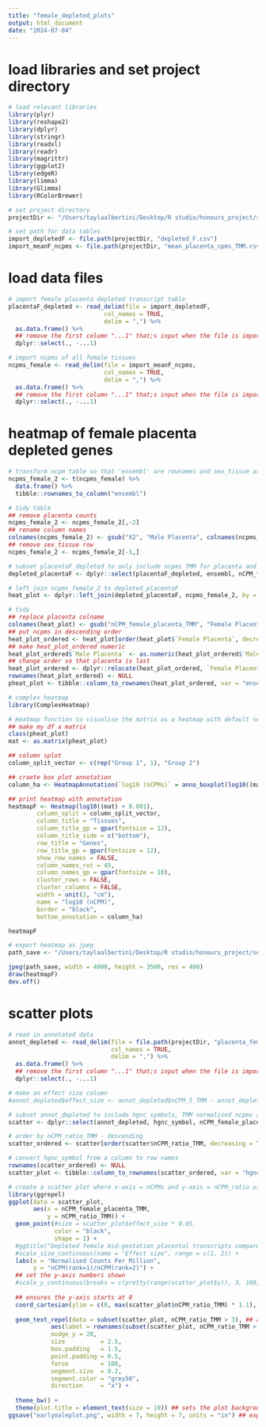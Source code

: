 ```yaml
---
title: "female_depleted_plots"
output: html_document
date: "2024-07-04"
---
```


# load libraries and set project directory 
```r
# load relevant libraries 
library(plyr)
library(reshape2)
library(dplyr)
library(stringr)
library(readxl)
library(readr)
library(magrittr)
library(ggplot2)
library(edgeR)
library(limma)
library(Glimma)
library(RColorBrewer)

# set project directory
projectDir <- "/Users/taylaalbertini/Desktop/R studio/honours_project/sexSpecific_comparison/rawData"

# set path for data tables 
import_depletedF <- file.path(projectDir, "depleted_F.csv")
import_meanF_ncpms <- file.path(projectDir, "mean_placenta_cpms_TMM.csv")
```

# load data files
```r
# import female placenta depleted transcript table
placentaF_depleted <- read_delim(file = import_depletedF,
                           col_names = TRUE,
                           delim = ",") %>%
  as.data.frame() %>%
  ## remove the first column "...1" that;s input when the file is imported
  dplyr::select(., -...1)

# import ncpms of all female tissues
ncpms_female <- read_delim(file = import_meanF_ncpms,
                           col_names = TRUE,
                           delim = ",") %>%
  as.data.frame() %>%
  ## remove the first column "...1" that;s input when the file is imported
  dplyr::select(., -...1)
```

# heatmap of female placenta depleted genes
```r
# transform ncpm table so that 'ensembl' are rownames and sex_tissue are columns with ncpms
ncpms_female_2 <- t(ncpms_female) %>%
  data.frame() %>%
  tibble::rownames_to_column("ensembl")

# tidy table
## remove placenta counts
ncpms_female_2 <- ncpms_female_2[,-2]
## rename column names
colnames(ncpms_female_2) <- gsub("X2", "Male Placenta", colnames(ncpms_female_2))
## remove sex_tissue row
ncpms_female_2 <- ncpms_female_2[-1,]

# subset placentaF_depleted to only include ncpms_TMM for placenta and corresponding ensembl IDs
depleted_placentaF <- dplyr::select(placentaF_depleted, ensembl, nCPM_female_placenta_TMM)

# left join ncpms_female_2 to depleted_placentaF
heat_plot <- dplyr::left_join(depleted_placentaF, ncpms_female_2, by = join_by(ensembl))

# tidy 
## replace placenta colname 
colnames(heat_plot) <- gsub("nCPM_female_placenta_TMM", "Female Placenta", colnames(heat_plot))
## put ncpms in descending order
heat_plot_ordered <- heat_plot[order(heat_plot$`Female Placenta`, decreasing = TRUE),]
## make heat_plot_ordered numeric
heat_plot_ordered$`Male Placenta` <- as.numeric(heat_plot_ordered$`Male Placenta`)
## change order so that placenta is last
heat_plot_ordered <- dplyr::relocate(heat_plot_ordered, `Female Placenta`, .after = `Male Placenta`)
rownames(heat_plot_ordered) <- NULL
pheat_plot <- tibble::column_to_rownames(heat_plot_ordered, var = "ensembl")

# complex heatmap
library(ComplexHeatmap)

# Heatmap function to visualise the matrix as a heatmap with default settings
## make my df a matrix
class(pheat_plot)
mat <- as.matrix(pheat_plot)

## column splot
column_split_vector <- c(rep("Group 1", 1), "Group 2")

## craete box plot annotation
column_ha <- HeatmapAnnotation(`log10 (nCPMs)` = anno_boxplot(log10((mat)+ 0.001), which = c("column"), height = unit(4, "cm")))

## print heatmap with annotation
heatmapF <- Heatmap(log10((mat) + 0.001), 
        column_split = column_split_vector,
        column_title = "Tissues", 
        column_title_gp = gpar(fontsize = 12),
        column_title_side = c("bottom"),
        row_title = "Genes", 
        row_title_gp = gpar(fontsize = 12),
        show_row_names = FALSE,
        column_names_rot = 45,
        column_names_gp = gpar(fontsize = 10),
        cluster_rows = FALSE,
        cluster_columns = FALSE,
        width = unit(2, "cm"),
        name = "log10 (nCPM)",
        border = "black",
        bottom_annotation = column_ha)

heatmapF

# export heatmap as jpeg 
path_save <- "/Users/taylaalbertini/Desktop/R studio/honours_project/sexSpecific_comparison/analysis/heatmaps/female_depleted_heatmap_update.jpeg"

jpeg(path_save, width = 4000, height = 3500, res = 400)
draw(heatmapF)
dev.off()
```

# scatter plots
```r
# read in annotated data
annot_depleted <- read_delim(file = file.path(projectDir, "placenta_female_depleted_annotated.csv"),
                             col_names = TRUE,
                             delim = ",") %>%
  as.data.frame() %>%
  ## remove the first column "...1" that;s input when the file is imported
  dplyr::select(., -...1)

# make an effect size column
#annot_depleted$effect_size <- annot_depleted$nCPM_5_TMM - annot_depleted$nCPM_placenta_TMM

# subset annot_depleted to include hgnc symbols, TMM normalised ncpms and nCPM_ratio_TMM
scatter <- dplyr::select(annot_depleted, hgnc_symbol, nCPM_female_placenta_TMM, nCPM_ratio_TMM)

# order by nCPM_ratio_TMM - descending 
scatter_ordered <- scatter[order(scatter$nCPM_ratio_TMM, decreasing = TRUE),]

# convert hgnc_symbol from a column to row names 
rownames(scatter_ordered) <- NULL
scatter_plot <- tibble::column_to_rownames(scatter_ordered, var = "hgnc_symbol")

# create a scatter plot where x-axis = nCPMs and y-axis = nCPM_ratio using ggplot2
library(ggrepel)
ggplot(data = scatter_plot,
       aes(x = nCPM_female_placenta_TMM,
           y = nCPM_ratio_TMM)) +
  geom_point(#size = scatter_plot$effect_size * 0.05,
             color = "black",
             shape = 1) +
  #ggtitle("Depleted female mid-gestation placental transcripts compared with male mid-gestation placenta") +
  #scale_size_continuous(name = "Effect size", range = c(1, 2)) +
  labs(x = "Normalised Counts Per Million", 
       y = "nCPM(rank=1)/nCPM(rank=2)") +
  ## set the y-axis numbers shown
  #scale_y_continuous(breaks = c(pretty(range(scatter_plot$y)), 3, 100, 200, 300, 400, 500)) +
  
  ## ensures the y-axis starts at 0
  coord_cartesian(ylim = c(0, max(scatter_plot$nCPM_ratio_TMM) * 1.1), expand = FALSE) +
  
  geom_text_repel(data = subset(scatter_plot, nCPM_ratio_TMM > 3), ## annotates/labels the ten-greatest nCPM ratio genes 
            aes(label = rownames(subset(scatter_plot, nCPM_ratio_TMM > 3))),
            nudge_y = 20,
            size          = 2.5,
            box.padding   = 1.5,
            point.padding = 0.5,
            force         = 100,
            segment.size  = 0.2,
            segment.color = "grey50",
            direction     = "x") +
  
  theme_bw() + 
  theme(plot.title = element_text(size = 10)) ## sets the plot background theme to black and white
ggsave("earlymaleplot.png", width = 7, height = 7, units = "in") ## exported the last graph printed
```

